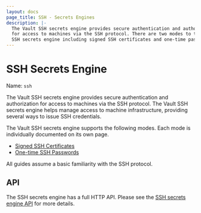 ```yaml
---
layout: docs
page_title: SSH - Secrets Engines
description: |-
  The Vault SSH secrets engine provides secure authentication and authorization
  for access to machines via the SSH protocol. There are two modes to the Vault
  SSH secrets engine including signed SSH certificates and one-time passwords.
---
```


# SSH Secrets Engine

Name: `ssh`

The Vault SSH secrets engine provides secure authentication and authorization
for access to machines via the SSH protocol. The Vault SSH secrets engine helps
manage access to machine infrastructure, providing several ways to issue SSH
credentials.

The Vault SSH secrets engine supports the following modes. Each mode is
individually documented on its own page.

- [Signed SSH Certificates](/vault/docs/secrets/ssh/signed-ssh-certificates)
- [One-time SSH Passwords](/vault/docs/secrets/ssh/one-time-ssh-passwords)

All guides assume a basic familiarity with the SSH protocol.

## API

The SSH secrets engine has a full HTTP API. Please see the
[SSH secrets engine API](/vault/api-docs/secret/ssh) for more
details.
